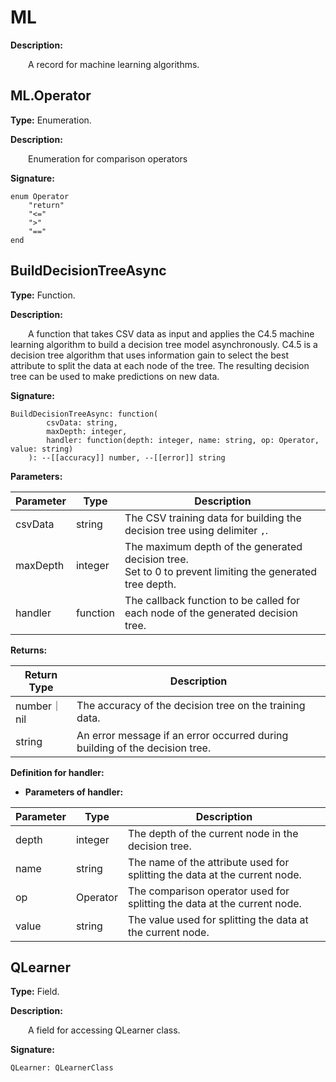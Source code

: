 # ML

**Description:**

&emsp;&emsp;A record for machine learning algorithms.

## ML.Operator

**Type:** Enumeration.

**Description:**

&emsp;&emsp;Enumeration for comparison operators

**Signature:**
```tl
enum Operator
	"return"
	"<="
	">"
	"=="
end
```

## BuildDecisionTreeAsync

**Type:** Function.

**Description:**

&emsp;&emsp;A function that takes CSV data as input and applies the C4.5 machine learning algorithm to build a decision tree model asynchronously.
C4.5 is a decision tree algorithm that uses information gain to select the best attribute to split the data at each node of the tree. The resulting decision tree can be used to make predictions on new data.

**Signature:**
```tl
BuildDecisionTreeAsync: function(
		csvData: string,
		maxDepth: integer,
		handler: function(depth: integer, name: string, op: Operator, value: string)
	): --[[accuracy]] number, --[[error]] string
```

**Parameters:**

| Parameter | Type | Description |
| --- | --- | --- |
| csvData | string | The CSV training data for building the decision tree using delimiter `,`. |
| maxDepth | integer | The maximum depth of the generated decision tree.<br/>Set to 0 to prevent limiting the generated tree depth. |
| handler | function | The callback function to be called for each node of the generated decision tree. |

**Returns:**

| Return Type | Description |
| --- | --- |
| number｜nil | The accuracy of the decision tree on the training data. |
| string | An error message if an error occurred during building of the decision tree. |

**Definition for handler:**


* **Parameters of handler:**

| Parameter | Type | Description |
| --- | --- | --- |
| depth | integer | The depth of the current node in the decision tree. |
| name | string | The name of the attribute used for splitting the data at the current node. |
| op | Operator | The comparison operator used for splitting the data at the current node. |
| value | string | The value used for splitting the data at the current node. |

## QLearner

**Type:** Field.

**Description:**

&emsp;&emsp;A field for accessing QLearner class.

**Signature:**
```tl
QLearner: QLearnerClass
```